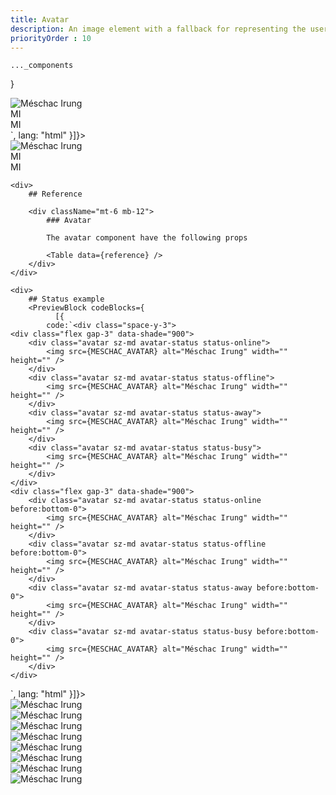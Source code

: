 ```yaml
---
title: Avatar
description: An image element with a fallback for representing the user.
priorityOrder : 10
---
```



    ..._components
}

<div className="space-y-20">
    <PreviewBlock codeBlocks={
              [{
            code:`<div class="flex gap-3">
    <div class="avatar sz-md">
        <img src={MESCHAC_AVATAR} alt="Méschac Irung" width="" height="" />
    </div>
    <div class="avatar sz-md fallback-solid intent-primary">MI</div>
    <div class="avatar sz-md fallback-soft intent-primary">MI</div>
</div>`,
              lang: "html"
          }]}>
        <div class="flex gap-3">
            <div class="avatar sz-md">
                <img src={MESCHAC_AVATAR} alt="Méschac Irung" width="" height="" />
            </div>
            <div class="avatar sz-md fallback-solid intent-primary">MI</div>
            <div class="avatar sz-md fallback-soft intent-primary">MI</div>
        </div>
    </PreviewBlock>

    <div>
        ## Reference

        <div className="mt-6 mb-12"> 
            ### Avatar 

            The avatar component have the following props

            <Table data={reference} />
        </div>
    </div>

    <div>
        ## Status example
        <PreviewBlock codeBlocks={
              [{
            code:`<div class="space-y-3">
    <div class="flex gap-3" data-shade="900">
        <div class="avatar sz-md avatar-status status-online">
            <img src={MESCHAC_AVATAR} alt="Méschac Irung" width="" height="" />
        </div>
        <div class="avatar sz-md avatar-status status-offline">
            <img src={MESCHAC_AVATAR} alt="Méschac Irung" width="" height="" />
        </div>
        <div class="avatar sz-md avatar-status status-away">
            <img src={MESCHAC_AVATAR} alt="Méschac Irung" width="" height="" />
        </div>
        <div class="avatar sz-md avatar-status status-busy">
            <img src={MESCHAC_AVATAR} alt="Méschac Irung" width="" height="" />
        </div>
    </div>
    <div class="flex gap-3" data-shade="900">
        <div class="avatar sz-md avatar-status status-online before:bottom-0">
            <img src={MESCHAC_AVATAR} alt="Méschac Irung" width="" height="" />
        </div>
        <div class="avatar sz-md avatar-status status-offline before:bottom-0">
            <img src={MESCHAC_AVATAR} alt="Méschac Irung" width="" height="" />
        </div>
        <div class="avatar sz-md avatar-status status-away before:bottom-0">
            <img src={MESCHAC_AVATAR} alt="Méschac Irung" width="" height="" />
        </div>
        <div class="avatar sz-md avatar-status status-busy before:bottom-0">
            <img src={MESCHAC_AVATAR} alt="Méschac Irung" width="" height="" />
        </div>
    </div>
</div>`,
              lang: "html"
          }]}>
            <div class="space-y-3">
                <div class="flex gap-3" data-shade="900">
                    <div class="avatar sz-md avatar-status status-online">
                        <img src={MESCHAC_AVATAR} alt="Méschac Irung" width="" height="" />
                    </div>
                    <div class="avatar sz-md avatar-status status-offline">
                        <img src={MESCHAC_AVATAR} alt="Méschac Irung" width="" height="" />
                    </div>
                    <div class="avatar sz-md avatar-status status-away">
                        <img src={MESCHAC_AVATAR} alt="Méschac Irung" width="" height="" />
                    </div>
                    <div class="avatar sz-md avatar-status status-busy">
                        <img src={MESCHAC_AVATAR} alt="Méschac Irung" width="" height="" />
                    </div>
                </div>
                <div class="flex gap-3" data-shade="900">
                    <div class="avatar sz-md avatar-status status-online before:bottom-0">
                        <img src={MESCHAC_AVATAR} alt="Méschac Irung" width="" height="" />
                    </div>
                    <div class="avatar sz-md avatar-status status-offline before:bottom-0">
                        <img src={MESCHAC_AVATAR} alt="Méschac Irung" width="" height="" />
                    </div>
                    <div class="avatar sz-md avatar-status status-away before:bottom-0">
                        <img src={MESCHAC_AVATAR} alt="Méschac Irung" width="" height="" />
                    </div>
                    <div class="avatar sz-md avatar-status status-busy before:bottom-0">
                        <img src={MESCHAC_AVATAR} alt="Méschac Irung" width="" height="" />
                    </div>
                </div>
            </div>
        </PreviewBlock>
    </div>
</div>